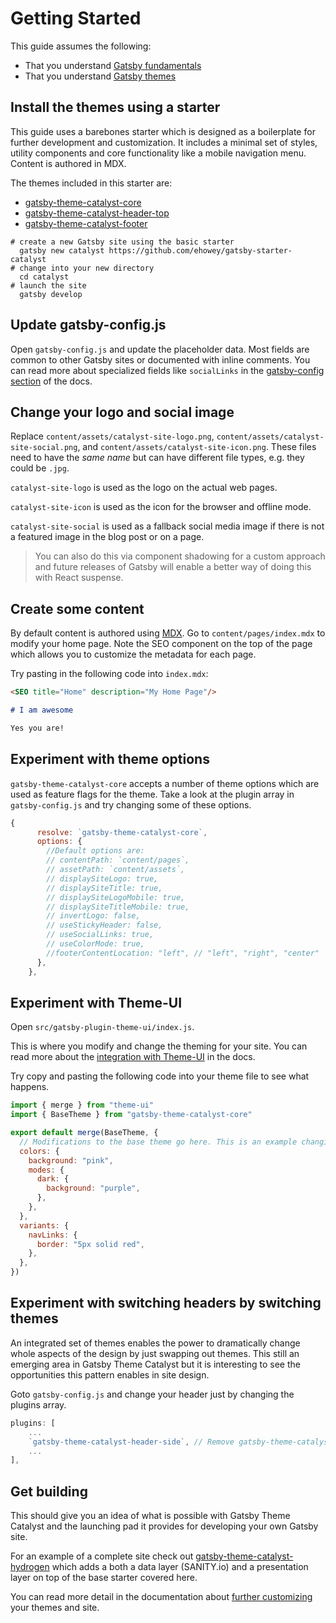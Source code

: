 <SEO
  title="Getting Started"
  description="Getting started guide for Gatsby Theme Catalyst. Covers installing basic starters and beginning to use the themes to build your site. Gatsby Theme Catalyst is an opinionated set of integrated themes and starters to accelerate your next Gatsby project."
/>

# Getting Started

This guide assumes the following:

- That you understand [Gatsby fundamentals](https://www.gatsbyjs.org/tutorial/#gatsby-fundamentals)
- That you understand [Gatsby themes](https://www.gatsbyjs.org/tutorial/using-a-theme/)

## Install the themes using a starter

This guide uses a barebones starter which is designed as a boilerplate for further development and customization. It includes a minimal set of styles, utility components and core functionality like a mobile navigation menu. Content is authored in MDX.

The themes included in this starter are:

- [gatsby-theme-catalyst-core](/docs/gatsby-theme-catalyst-core)
- [gatsby-theme-catalyst-header-top](/docs/gatsby-theme-catalyst-header-top)
- [gatsby-theme-catalyst-footer](/docs/gatsby-theme-catalyst-footer)

```shell
# create a new Gatsby site using the basic starter
  gatsby new catalyst https://github.com/ehowey/gatsby-starter-catalyst
# change into your new directory
  cd catalyst
# launch the site
  gatsby develop
```

## Update gatsby-config.js

Open `gatsby-config.js` and update the placeholder data. Most fields are common to other Gatsby sites or documented with inline comments. You can read more about specialized fields like `socialLinks` in the [gatsby-config section](/docs/gatsby-config) of the docs.

## Change your logo and social image

Replace `content/assets/catalyst-site-logo.png`, `content/assets/catalyst-site-social.png`, and `content/assets/catalyst-site-icon.png`. These files need to have the _same name_ but can have different file types, e.g. they could be `.jpg`.

`catalyst-site-logo` is used as the logo on the actual web pages.

`catalyst-site-icon` is used as the icon for the browser and offline mode.

`catalyst-site-social` is used as a fallback social media image if there is not a featured image in the blog post or on a page.

> You can also do this via component shadowing for a custom approach and future releases of Gatsby will enable a better way of doing this with React suspense.

## Create some content

By default content is authored using [MDX](https://www.gatsbyjs.org/docs/mdx/getting-started/). Go to `content/pages/index.mdx` to modify your home page. Note the SEO component on the top of the page which allows you to customize the metadata for each page.

Try pasting in the following code into `index.mdx`:

```md
<SEO title="Home" description="My Home Page"/>

# I am awesome

Yes you are!
```

## Experiment with theme options

`gatsby-theme-catalyst-core` accepts a number of theme options which are used as feature flags for the theme. Take a look at the plugin array in `gatsby-config.js` and try changing some of these options.

```js
{
      resolve: `gatsby-theme-catalyst-core`,
      options: {
        //Default options are:
        // contentPath: `content/pages`,
        // assetPath: `content/assets`,
        // displaySiteLogo: true,
        // displaySiteTitle: true,
        // displaySiteLogoMobile: true,
        // displaySiteTitleMobile: true,
        // invertLogo: false,
        // useStickyHeader: false,
        // useSocialLinks: true,
        // useColorMode: true,
        //footerContentLocation: "left", // "left", "right", "center"
      },
    },
```

## Experiment with Theme-UI

Open `src/gatsby-plugin-theme-ui/index.js`.

This is where you modify and change the theming for your site. You can read more about the [integration with Theme-UI](/docs/theme-ui) in the docs.

Try copy and pasting the following code into your theme file to see what happens.

```js
import { merge } from "theme-ui"
import { BaseTheme } from "gatsby-theme-catalyst-core"

export default merge(BaseTheme, {
  // Modifications to the base theme go here. This is an example changing colors and using variants to change your navigation links. Uncomment the code below to see what happens.
  colors: {
    background: "pink",
    modes: {
      dark: {
        background: "purple",
      },
    },
  },
  variants: {
    navLinks: {
      border: "5px solid red",
    },
  },
})
```

## Experiment with switching headers by switching themes

An integrated set of themes enables the power to dramatically change whole aspects of the design by just swapping out themes. This still an emerging area in Gatsby Theme Catalyst but it is interesting to see the opportunities this pattern enables in site design.

Goto `gatsby-config.js` and change your header just by changing the plugins array.

```js
plugins: [
    ...
    `gatsby-theme-catalyst-header-side`, // Remove gatsby-theme-catalyst-header-top
    ...
],
```

## Get building

This should give you an idea of what is possible with Gatsby Theme Catalyst and the launching pad it provides for developing your own Gatsby site.

For an example of a complete site check out [gatsby-theme-catalyst-hydrogen](/docs/gatsby-theme-catalyst-hydrogen) which adds a both a data layer (SANITY.io) and a presentation layer on top of the base starter covered here.

You can read more detail in the documentation about [further customizing](/docs/configuring-themes) your themes and site.
